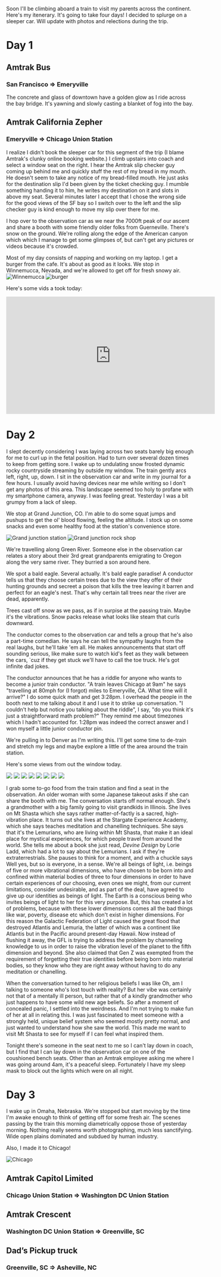 Soon I'll be climbing aboard a train to visit my parents across the continent. Here's my itenerary. It's going to take four days! I decided to splurge on a sleeper car. Will update with photos and relections during the trip.

# Day 1

## Amtrak Bus
### San Francisco => Emeryville

The concrete and glass of downtown have a golden glow as I ride across the bay bridge. It's yawning and slowly casting a blanket of fog into the bay.

## Amtrak California Zepher
### Emeryville => Chicago Union Station

I realize I didn't book the sleeper car for this segment of the trip (I blame Amtrak's clunky online booking website.) I climb upstairs into coach and select a window seat on the right. I hear the Amtrak slip checker guy coming up behind me and quickly stuff the rest of my bread in my mouth. He doesn't seem to take any notice of my bread-filled mouth. He just asks for the destination slip I'd been given by the ticket checking guy. I mumble something handing it to him, he writes my destination on it and slots in above my seat. Several minutes later I accept that I chose the wrong side for the good views of the SF bay so I switch over to the left and the slip checker guy is kind enough to move my slip over there for me.

I hop over to the observation car as we near the 7000ft peak of our ascent and share a booth with some friendly older folks from Guerneville. There's snow on the ground. We're rolling along the edge of the American canyon which which I manage to get some glimpses of, but can't get any pictures or videos because it's crowded.

Most of my day consists of napping and working on my laptop. I get a burger from the cafe. It's about as good as it looks. We stop in Winnemucca, Nevada, and we're allowed to get off for fresh snowy air.
![Winnemucca](/a/zepher-capitol-crescent/winnemucca.jpg)
![burger](/a/zepher-capitol-crescent/burger.jpg)

Here's some vids a took today:
<iframe width="560" height="315" src="https://www.youtube-nocookie.com/embed/kNJZ3stnHH4" title="YouTube video player" frameborder="0" allow="accelerometer; autoplay; clipboard-write; encrypted-media; gyroscope; picture-in-picture" allowfullscreen></iframe>

# Day 2

I slept decently considering I was laying across two seats barely big enough for me to curl up in the fetal position. Had to turn over several dozen times to keep from getting sore. I wake up to undulating snow frosted dynamic rocky countryside streaming by outside my window. The train gently arcs left, right, up, down. I sit in the observation car and write in my journal for a few hours. I usually avoid having devices near me while writing so I don't get any photos of this area. This landscape seemed too holy to profane with my smartphone camera, anyway. I was feeling great. Yesterday I was a bit grumpy from a lack of sleep.

We stop at Grand Junction, CO. I'm able to do some squat jumps and pushups to get the ol' blood flowing, feeling the altitude. I stock up on some snacks and even some healthy food at the station's convenience store.

![Grand junction station](/a/zepher-capitol-crescent/IMG_1657.jpg "Brrr")
![Grand junction rock shop](/a/zepher-capitol-crescent/IMG_1658.jpg "Rocks!")

We're travelling along Green River. Someone else in the observation car relates a story about their 3rd great grandparents emigrating to Oregon along the very same river. They burried a son around here.

We spot a bald eagle. Several actually. It's bald eagle paradise! A conductor tells us that they choose certain trees due to the view they offer of their hunting grounds and secreet a poison that kills the tree leaving it barren and perfect for an eagle's nest. That's why certain tall trees near the river are dead, apparently.

Trees cast off snow as we pass, as if in surpise at the passing train. Maybe it's the vibrations. Snow packs release what looks like steam that curls downward.

The conductor comes to the observation car and tells a group that he's also a part-time comedian. He says he can tell the sympathy laughs from the real laughs, but he'll take 'em all. He makes announcements that start off sounding serious, like make sure to watch kid's feet as they walk between the cars, `cuz if they get stuck we'll have to call the toe truck. He's got infinite dad jokes.

The conductor announces that he has a riddle for anyone who wants to become a junior train conductor. "A train leaves Chicago at 9am" he says "travelling at 80mph for (I forgot) miles to Emeryville, CA. What time will it arrive?" I do some quick math and get 3:28pm. I overhead the people in the booth next to me talking about it and I use it to strike up conversation. "I couldn't help but notice you talking about the riddle", I say, "do you think it's just a straightforward math problem?" They remind me about timezones which I hadn't accounted for. 1:28pm was indeed the correct answer and I won myself a little junior conductor pin.

We're pulling in to Denver as I'm writing this. I'll get some time to de-train and stretch my legs and maybe explore a little of the area around the train station.

Here's some views from out the window today.

![](/a/zepher-capitol-crescent/IMG_1662.jpg)
![](/a/zepher-capitol-crescent/IMG_1665.jpg)
![](/a/zepher-capitol-crescent/IMG_1671.jpg)
![](/a/zepher-capitol-crescent/IMG_1681.jpg)
![](/a/zepher-capitol-crescent/IMG_1689.jpg)
![](/a/zepher-capitol-crescent/IMG_1692.jpg)
![](/a/zepher-capitol-crescent/IMG_1696.jpg)
![](/a/zepher-capitol-crescent/IMG_1710.jpg)

I grab some to-go food from the train station and find a seat in the observation. An older woman with some Japanese takeout asks if she can share the booth with me. The conversation starts off normal enough. She's a grandmother with a big family going to visit grandkids in Illinois. She lives on Mt Shasta which she says rather matter-of-factly is a sacred, high-vibration place. It turns out she lives at the Stargate Experience Academy, which she says teaches meditation and chanelling techniques. She says that it's the Lemurians, who are living within Mt Shasta, that make it an ideal place for mystical experiences, for which people travel from around the world. She tells me about a book she just read, _Devine Design_ by Lorie Ladd, which had a lot to say about the Lemurians. I ask if they're extraterrestrials. She pauses to think for a moment, and with a chuckle says Well yes, but so is everyone, in a sense. We're all beings of light, i.e. beings of five or more vibrational dimensions, who have chosen to be born into and confined within material bodies of three to four dimensions in order to have certain experiences of our choosing, even ones we might, from our current limitations, consider undesirable, and as part of the deal, have agreed to give up our identities as beings of light. The Earth is a conscious being who invites beings of light to her for this very purpose. But, this has created a lot of problems, because with these lower dimensions comes all the bad things like war, poverty, disease etc which don't exist in higher dimensions. For this reason the Galactic Federation of Light caused the great flood that destroyed Atlantis and Lemuria, the latter of which was a continent like Atlantis but in the Pacific around present-day Hawaii. Now instead of flushing it away, the GFL is trying to address the problem by channeling knowledge to us in order to raise the vibration level of the planet to the fifth dimension and beyond. She also claimed that Gen Z was exempted from the requirement of forgetting their true identities before being born into material bodies, so they know who they are right away without having to do any meditation or chanelling.

When the conversation turned to her religious beliefs I was like Oh, am I talking to someone who's lost touch with reality? But her vibe was certainly not that of a mentally ill person, but rather that of a kindly grandmother who just happens to have some wild new age beliefs. So after a moment of concealed panic, I settled into the weirdness. And I'm not trying to make fun of her at all in relating this. I was just fascinated to meet someone with a strongly held, unique belief system who seemed mostly pretty normal, and just wanted to understand how she saw the world. This made me want to visit Mt Shasta to see for myself if I can feel what inspired them.

Tonight there's someone in the seat next to me so I can't lay down in coach, but I find that I can lay down in the observation car on one of the coushioned bench seats. Other than an Amtrak employee asking me where I was going around 4am, it's a peaceful sleep. Fortunately I have my sleep mask to block out the lights which were on all night.

# Day 3

I wake up in Omaha, Nebraska. We're stopped but start moving by the time I'm awake enough to think of getting off for some fresh air. The scenes passing by the train this morning diametrically oppose those of yesterday morning. Nothing really seems worth photographing, much less sanctifying. Wide open plains dominated and subdued by human industry.

Also, I made it to Chicago!

![Chicago](/a/zepher-capitol-crescent/chicago.jpg)

## Amtrak Capitol Limited
### Chicago Union Station => Washington DC Union Station

## Amtrak Crescent
### Washington DC Union Station => Greenville, SC

## Dad’s Pickup truck
### Greenville, SC => Asheville, NC
